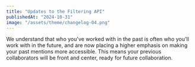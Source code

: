 ```yaml
---
title: "Updates to the Filtering API"
publishedAt: "2024-10-31"
image: "/assets/theme/changelog-04.png"
---
```


We understand that who you've worked with in the past is often who you'll work with in the future, and are now placing a higher emphasis on making your past mentions more accessible. This means your previous collaborators will be front and center, ready for future collaboration.
